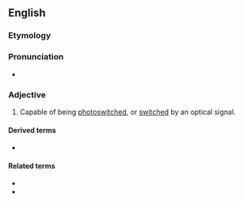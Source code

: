 ==English==

===Etymology===
{{prefix|en|photo|switchable}}

===Pronunciation===
* {{a|GA}} {{IPA|en|/ˌfoʊtoʊˈswɪt͡ʃəbl̩/}}

===Adjective===
{{en-adj|-}}

# {{lb|en|nanotechnology|biotechnology}} Capable of being [[photoswitched]], or [[switch]]ed by an optical signal.

====Derived terms====
* {{l|en|photoswitchability}}

====Related terms====
* {{l|en|photoswitching}}
* {{l|en|photoswitch}}